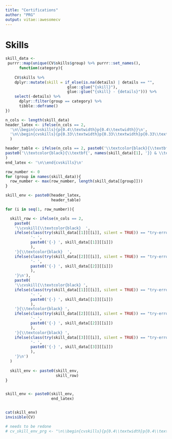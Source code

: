 ```yaml
---
title: "Certifications"
author: "PRG"
output: vitae::awesomecv
---
```


# Skills
```r
skill_data <- 
 purrr::map(unique(CV$skills$group) %>% purrr::set_names(),
      function(category){
        
    CV$skills %>%
    dplyr::mutate(skill = if_else(is.na(details) | details == "",
                           glue::glue("{skill}"),
                           glue::glue("{skill} - {details}"))) %>% 
    select(-details) %>% 
      dplyr::filter(group == category) %>% 
      tibble::deframe()
})

n_cols <- length(skill_data)
header_latex <- ifelse(n_cols == 2,
  '\n\\begin{cvskills}{p{0.4\\textwidth}p{0.4\\textwidth}}\n',
  '\n\\begin{cvskills}{p{0.33\\textwidth}p{0.33\\textwidth}p{0.33\\textwidth}}\n'
  )

header_table <- ifelse(n_cols == 2, paste0('\\textcolor{black}{\\textbf{', names(skill_data)[1], '}} & \\textcolor{black}{\\textbf{', names(skill_data)[2], '}} \\\\ \n'),
paste0('\\textcolor{black}{\\textbf{', names(skill_data)[1], '}} & \\textcolor{black}{\\textbf{', names(skill_data)[2], '}} & \\textcolor{black}{\\textbf{', names(skill_data)[3], '}} \\\\ \n')
)
end_latex <- '\n\\end{cvskills}\n'

row_number <- 0
for (group in names(skill_data)){
  row_number <- max(row_number, length(skill_data[[group]]))
}

skill_env <- paste0(header_latex,
                    header_table)

for (i in seq(1, row_number)){

  skill_row <- ifelse(n_cols == 2, 
    paste0(
    '\\cvskill{\\textcolor{black}  ',
    ifelse(class(try(skill_data[[1]][[i]], silent = TRUE)) == "try-error",
           '- ',
           paste0('{·} ', skill_data[[1]][[i]])
           ),
    '}{\\textcolor{black}  ',
    ifelse(class(try(skill_data[[2]][[i]], silent = TRUE)) == "try-error",
           '- ',
           paste0('{·} ', skill_data[[2]][[i]])
           ),
    '}\n'),
    paste0(
    '\\cvskill{\\textcolor{black} ',
    ifelse(class(try(skill_data[[1]][[i]], silent = TRUE)) == "try-error",
           '- ',
           paste0('{·} ', skill_data[[1]][[i]])
           ),
    '}{\\textcolor{black} ',
    ifelse(class(try(skill_data[[2]][[i]], silent = TRUE)) == "try-error",
           '- ',
           paste0('{·} ', skill_data[[2]][[i]])
           ),
    '}{\\textcolor{black} ',
    ifelse(class(try(skill_data[[3]][[i]], silent = TRUE)) == "try-error",
           '- ',
           paste0('{·} ', skill_data[[3]][[i]])
           ),
    '}\n')
  )
  
  skill_env <- paste0(skill_env,
                      skill_row)
}


skill_env <- paste0(skill_env,
                    end_latex)


cat(skill_env)
invisible(CV)

# needs to be redone
# cv_skill_env_prg <- "\n\\begin{cvskills}{p{0.4\\textwidth}p{0.4\\textwidth}}\n\\textcolor{black}{\\textbf{Technical}} & \\textcolor{black}{\\textbf{Language}} \\\\ \n\\cvskill{\\textcolor{black}{·} Programming - R, Python, Matlab, Bash}{\\textcolor{black}{·} English - proficient}\n\\cvskill{\\textcolor{black}{·} Machine Learning}{\\textcolor{black}{·} Danish - advanced}\n\\cvskill{\\textcolor{black}{·} Multi-Omics Integration}{\\textcolor{black}{·} Spanish - native}\n\\cvskill{\\textcolor{black}{·} Microbiome Research}{\\textcolor{black}{·} French - intermediate}\n\\cvskill{\\textcolor{black}{·} Biostatistics}{}\n\\cvskill{\\textcolor{black}{·} GitHub}{}\n\\cvskill{\\textcolor{black}{·} Software Development}{}\n\\cvskill{\\textcolor{black}{·} High Performance Computing}{}\n\\cvskill{\\textcolor{black}{·} Scientific Communication with Clients}{}\n\\end{cvskills}\n"
```
